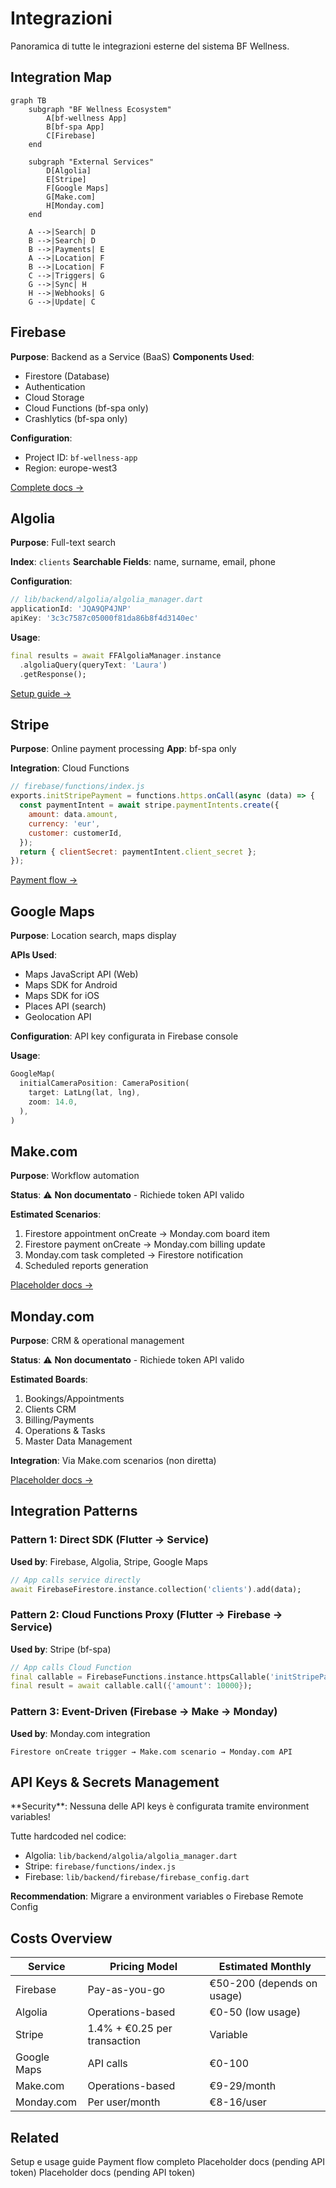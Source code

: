 # Integrazioni

Panoramica di tutte le integrazioni esterne del sistema BF Wellness.

## Integration Map

```mermaid
graph TB
    subgraph "BF Wellness Ecosystem"
        A[bf-wellness App]
        B[bf-spa App]
        C[Firebase]
    end

    subgraph "External Services"
        D[Algolia]
        E[Stripe]
        F[Google Maps]
        G[Make.com]
        H[Monday.com]
    end

    A -->|Search| D
    B -->|Search| D
    B -->|Payments| E
    A -->|Location| F
    B -->|Location| F
    C -->|Triggers| G
    G -->|Sync| H
    H -->|Webhooks| G
    G -->|Update| C
```

## Firebase

**Purpose**: Backend as a Service (BaaS)
**Components Used**:
- Firestore (Database)
- Authentication
- Cloud Storage
- Cloud Functions (bf-spa only)
- Crashlytics (bf-spa only)

**Configuration**:
- Project ID: `bf-wellness-app`
- Region: europe-west3

[Complete docs →](/api-reference/firestore-collections)

## Algolia

**Purpose**: Full-text search

**Index**: `clients`
**Searchable Fields**: name, surname, email, phone

**Configuration**:
```dart
// lib/backend/algolia/algolia_manager.dart
applicationId: 'JQA9QP4JNP'
apiKey: '3c3c7587c05000f81da86b8f4d3140ec'
```

**Usage**:
```dart
final results = await FFAlgoliaManager.instance
  .algoliaQuery(queryText: 'Laura')
  .getResponse();
```

[Setup guide →](/guides/algolia-search)

## Stripe

**Purpose**: Online payment processing
**App**: bf-spa only

**Integration**: Cloud Functions

```javascript
// firebase/functions/index.js
exports.initStripePayment = functions.https.onCall(async (data) => {
  const paymentIntent = await stripe.paymentIntents.create({
    amount: data.amount,
    currency: 'eur',
    customer: customerId,
  });
  return { clientSecret: paymentIntent.client_secret };
});
```

[Payment flow →](/features/payments/stripe-integration)

## Google Maps

**Purpose**: Location search, maps display

**APIs Used**:
- Maps JavaScript API (Web)
- Maps SDK for Android
- Maps SDK for iOS
- Places API (search)
- Geolocation API

**Configuration**: API key configurata in Firebase console

**Usage**:
```dart
GoogleMap(
  initialCameraPosition: CameraPosition(
    target: LatLng(lat, lng),
    zoom: 14.0,
  ),
)
```

## Make.com

**Purpose**: Workflow automation

**Status**: ⚠️ **Non documentato** - Richiede token API valido

**Estimated Scenarios**:
1. Firestore appointment onCreate → Monday.com board item
2. Firestore payment onCreate → Monday.com billing update
3. Monday.com task completed → Firestore notification
4. Scheduled reports generation

[Placeholder docs →](/api-reference/integrations/make)

## Monday.com

**Purpose**: CRM & operational management

**Status**: ⚠️ **Non documentato** - Richiede token API valido

**Estimated Boards**:
1. Bookings/Appointments
2. Clients CRM
3. Billing/Payments
4. Operations & Tasks
5. Master Data Management

**Integration**: Via Make.com scenarios (non diretta)

[Placeholder docs →](/api-reference/integrations/monday)

## Integration Patterns

### Pattern 1: Direct SDK (Flutter → Service)

**Used by**: Firebase, Algolia, Stripe, Google Maps

```dart
// App calls service directly
await FirebaseFirestore.instance.collection('clients').add(data);
```

### Pattern 2: Cloud Functions Proxy (Flutter → Firebase → Service)

**Used by**: Stripe (bf-spa)

```dart
// App calls Cloud Function
final callable = FirebaseFunctions.instance.httpsCallable('initStripePayment');
final result = await callable.call({'amount': 10000});
```

### Pattern 3: Event-Driven (Firebase → Make → Monday)

**Used by**: Monday.com integration

```
Firestore onCreate trigger → Make.com scenario → Monday.com API
```

## API Keys & Secrets Management

<Warning>
  **Security**: Nessuna delle API keys è configurata tramite environment variables!

  Tutte hardcoded nel codice:
  - Algolia: `lib/backend/algolia/algolia_manager.dart`
  - Stripe: `firebase/functions/index.js`
  - Firebase: `lib/backend/firebase/firebase_config.dart`

  **Recommendation**: Migrare a environment variables o Firebase Remote Config
</Warning>

## Costs Overview

| Service | Pricing Model | Estimated Monthly |
|---------|--------------|-------------------|
| Firebase | Pay-as-you-go | €50-200 (depends on usage) |
| Algolia | Operations-based | €0-50 (low usage) |
| Stripe | 1.4% + €0.25 per transaction | Variable |
| Google Maps | API calls | €0-100 |
| Make.com | Operations-based | €9-29/month |
| Monday.com | Per user/month | €8-16/user |

## Related

<CardGroup cols={2}>
  <Card title="Algolia Search" icon="magnifying-glass" href="/guides/algolia-search">
    Setup e usage guide
  </Card>

  <Card title="Stripe Integration" icon="credit-card" href="/features/payments/stripe-integration">
    Payment flow completo
  </Card>

  <Card title="Monday.com" icon="calendar" href="/api-reference/integrations/monday">
    Placeholder docs (pending API token)
  </Card>

  <Card title="Make.com" icon="bolt" href="/api-reference/integrations/make">
    Placeholder docs (pending API token)
  </Card>
</CardGroup>
